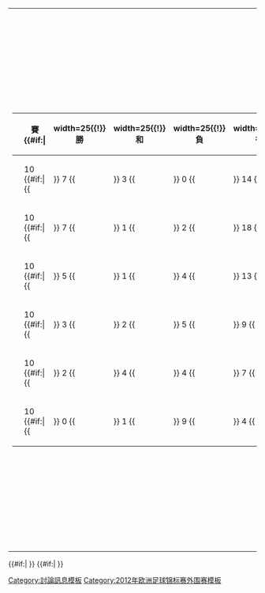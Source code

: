 {|
|-
|<!-- GROUP STANDINGS TABLE-->
{| class="wikitable" style="text-align: center; font-size: 90%;"
|-
!width=165|{{tnavbar-header|球隊|2012年歐洲國家盃外圍賽F組}}
!width=25|賽
{{#if:{{{expanded|}}}|
!width=25{{!}}勝
!width=25{{!}}和
!width=25{{!}}負
!width=25{{!}}得
!width=25{{!}}失
!width=25{{!}}差
}}
!width=25|分
|-  bgcolor=#ccffcc
|style="text-align:left;"|{{fb|GRE}}
|10 {{#if:{{{expanded|}}}|{{!!}} 7 {{!!}} 3 {{!!}} 0 {{!!}} 14 {{!!}} 5 {{!!}} 9 }}||'''24'''
|-  bgcolor=#ccccff
|style="text-align:left;"|{{fb|CRO}}
|10 {{#if:{{{expanded|}}}|{{!!}} 7 {{!!}} 1 {{!!}} 2 {{!!}} 18 {{!!}} 7 {{!!}} 11 }}||'''22'''
|- 
|style="text-align:left;"|{{fb|ISR}}
|10 {{#if:{{{expanded|}}}|{{!!}} 5 {{!!}} 1 {{!!}} 4 {{!!}} 13 {{!!}} 11 {{!!}} 2 }}||'''16'''
|-
|style="text-align:left;"|{{fb|LVA}}
|10 {{#if:{{{expanded|}}}|{{!!}} 3 {{!!}} 2 {{!!}} 5 {{!!}} 9 {{!!}} 12 {{!!}} -3 }}||'''11'''
|-
|style="text-align:left;"|{{fb|GEO}}
|10 {{#if:{{{expanded|}}}|{{!!}} 2 {{!!}} 4 {{!!}} 4 {{!!}} 7 {{!!}} 9 {{!!}} -2 }}||'''10'''
|- 
|style="text-align:left;"|{{fb|MLT}}
|10 {{#if:{{{expanded|}}}|{{!!}} 0 {{!!}} 1 {{!!}} 9 {{!!}} 4 {{!!}} 21 {{!!}} -17 }}||'''1'''
|}
|<!-- FIXTURES TABLE -->
{{#if:{{{fixtures|}}}|
{{{!}} class="wikitable" style="text-align:center; font-size:90%;"
{{!}}-
!width=165{{!}}&nbsp;
!{{flagicon|CRO}}
!{{flagicon|GEO}}
!{{flagicon|GRE}}
!{{flagicon|ISR}}
!{{flagicon|LVA}}
!{{flagicon|MLT}}
{{!}}-
{{!}} style="text-align:right;"{{!}}{{fb-rt|CRO}}
{{!}} &mdash;
{{!}} [[2012年歐洲國家盃外圍賽F組#克羅地亞 v 格魯吉亞|'''2–1''']]
{{!}} [[2012年歐洲國家盃外圍賽F組#克羅地亞 v 希臘|'''0–0''']]
{{!}} [[2012年歐洲國家盃外圍賽F組#克羅地亞 v 以色列|'''3–1''']]
{{!}} [[2012年歐洲國家盃外圍賽F組#克羅地亞 v 拉脫維亞|'''2–0''']]
{{!}} [[2012年歐洲國家盃外圍賽F組#克羅地亞 v 馬爾他|'''3–0''']]
{{!}}-
{{!}} style="text-align:right;"{{!}}{{fb-rt|GEO}}
{{!}} [[2012年歐洲國家盃外圍賽F組#Georgia v 克羅地亞|'''1–0''']]
{{!}} &mdash;
{{!}} [[2012年歐洲國家盃外圍賽F組#格魯吉亞 v 希臘|'''1–2''']]
{{!}} [[2012年歐洲國家盃外圍賽F組#格魯吉亞 v 以色列|'''0–0''']]
{{!}} [[2012年歐洲國家盃外圍賽F組#格魯吉亞 v 拉脫維亞|'''0–1''']]
{{!}} [[2012年歐洲國家盃外圍賽F組#格魯吉亞 v 馬爾他|'''1–0''']]
{{!}}-
{{!}} style="text-align:right;"{{!}}{{fb-rt|GRE}}
{{!}} [[2012年歐洲國家盃外圍賽F組#希臘 v 克羅地亞|'''2–0''']]
{{!}} [[2012年歐洲國家盃外圍賽F組#希臘 v 格魯吉亞|'''1–1''']]
{{!}} &mdash;
{{!}} [[2012年歐洲國家盃外圍賽F組#希臘 v 以色列|'''2–1''']]
{{!}} [[2012年歐洲國家盃外圍賽F組#希臘 v 拉脫維亞|'''1–0''']]
{{!}} [[2012年歐洲國家盃外圍賽F組#希臘 v 馬爾他|'''3–1''']]
{{!}}-
{{!}} style="text-align:right;"{{!}}{{fb-rt|ISR}}
{{!}} [[2012年歐洲國家盃外圍賽F組#以色列 v 克羅地亞|'''1–2''']]
{{!}} [[2012年歐洲國家盃外圍賽F組#以色列 v 格魯吉亞|'''1–0''']]
{{!}} [[2012年歐洲國家盃外圍賽F組#以色列 v 希臘|'''0–1''']]
{{!}} &mdash;
{{!}} [[2012年歐洲國家盃外圍賽F組#以色列 v 拉脫維亞|'''2–1''']]
{{!}} [[2012年歐洲國家盃外圍賽F組#以色列 v 馬爾他|'''3–1''']]
{{!}}-
{{!}} style="text-align:right;"{{!}}{{fb-rt|LVA}}
{{!}} [[2012年歐洲國家盃外圍賽F組#拉脫維亞 v 克羅地亞|'''0–3''']]
{{!}} [[2012年歐洲國家盃外圍賽F組#拉脫維亞 v 格魯吉亞|'''1–1''']]
{{!}} [[2012年歐洲國家盃外圍賽F組#拉脫維亞 v 希臘|'''1–1''']]
{{!}} [[2012年歐洲國家盃外圍賽F組#拉脫維亞 v 以色列|'''1–2''']]
{{!}} &mdash;
{{!}} [[2012年歐洲國家盃外圍賽F組#拉脫維亞 v 馬爾他|'''2–0''']]
{{!}}-
{{!}} style="text-align:right;"{{!}}{{fb-rt|MLT}}
{{!}} [[2012年歐洲國家盃外圍賽F組#馬爾他 v 克羅地亞|'''1–3''']]
{{!}} [[2012年歐洲國家盃外圍賽F組#馬爾他 v 格魯吉亞|'''1–1''']]
{{!}} [[2012年歐洲國家盃外圍賽F組#馬爾他 v 希臘|'''0–1''']]
{{!}} [[2012年歐洲國家盃外圍賽F組#馬爾他 v 以色列|'''0–2''']]
{{!}} [[2012年歐洲國家盃外圍賽F組#馬爾他 v 拉脫維亞|'''0–2''']]
{{!}} &mdash;
{{!}}}
}}
|}
{{#if:{{{tiebreakers|}}}|
}}
{{#if:{{{scenarios|}}}|
}}
<noinclude>
[[Category:討論訊息模板]]
[[Category:2012年欧洲足球锦标赛外围赛模板‎]]
</noinclude>